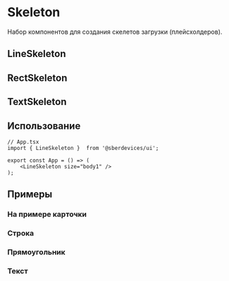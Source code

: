 



<Meta title="Content/Skeleton" decorators={[InSpacing]} />

# Skeleton
Набор компонентов для создания скелетов загрузки (плейсхолдеров).

## LineSkeleton
<Description of={LineSkeleton} />
<Props of={LineSkeleton} />

## RectSkeleton
<Description of={RectSkeleton} />
<Props of={RectSkeleton} />

## TextSkeleton
<Description of={TextSkeleton} />
<Props of={TextSkeleton} />

## Использование
```tsx
// App.tsx
import { LineSkeleton }  from '@sberdevices/ui';

export const App = () => (
    <LineSkeleton size="body1" />
);
```

## Примеры

### На примере карточки
<Canvas>
    <Story name="InCard" story={stories.InCard} />
</Canvas>

### Строка
<Canvas>
    <Story name="Line" story={stories.Line} />
</Canvas>

### Прямоугольник
<Canvas>
    <Story name="Rect" story={stories.Rect} />
</Canvas>

### Текст
<Canvas>
    <Story name="Text" story={stories.Text} />
</Canvas>
